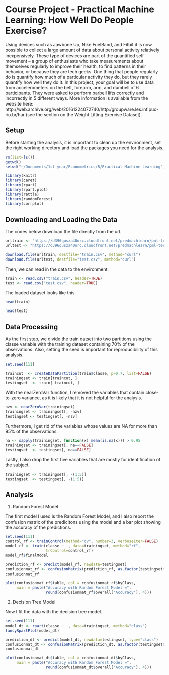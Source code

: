 # Course Project - Practical Machine Learning: How Well Do People Exercise?

Using devices such as Jawbone Up, Nike FuelBand, and Fitbit it is now possible to collect a large amount of data about personal activity relatively inexpensively. These type of devices are part of the quantified self movement – a group of enthusiasts who take measurements about themselves regularly to improve their health, to find patterns in their behavior, or because they are tech geeks. One thing that people regularly do is quantify how much of a particular activity they do, but they rarely quantify how well they do it. In this project, your goal will be to use data from accelerometers on the belt, forearm, arm, and dumbell of 6 participants. They were asked to perform barbell lifts correctly and incorrectly in 5 different ways. More information is available from the website here: http://web.archive.org/web/20161224072740/http:/groupware.les.inf.puc-rio.br/har (see the section on the Weight Lifting Exercise Dataset).

## Setup

Before starting the analysis, it is important to clean up the environment, set the right working directory and load the packages you need for the analysis.
```r
rm(list=ls())
getwd()
setwd("~/Documents/1st year/Econometrics/R/Practical Machine Learning")

library(knitr)
library(caret)
library(rpart)
library(rpart.plot)
library(rattle)
library(randomForest)
library(corrplot)
```

## Downloading and Loading the Data

The codes below download the file directly from the url.
```r
urltrain <- "https://d396qusza40orc.cloudfront.net/predmachlearn/pml-training.csv"
urltest <- "https://d396qusza40orc.cloudfront.net/predmachlearn/pml-testing.csv"

download.file(urltrain, destfile="train.csv", method="curl")
download.file(urltest, destfile="test.csv", method="curl")
```

Then, we can read in the data to the environment.
```r
train <- read.csv("train.csv", header=TRUE)
test <- read.csv("test.csv", header=TRUE)
```

The loaded dataset looks like this.
```r
head(train)
```

```r
head(test)
```

## Data Processing

As the first step, we divide the train datset into two partitions using the classe variable with the training dataset containing 70% of the observations. Also, setting the seed is important for reproducibility of this analysis.
```r
set.seed(111)

traincut  <- createDataPartition(train$classe, p=0.7, list=FALSE)
trainingset <- train[traincut, ]
testingset  <- train[-traincut, ]
```

With the nearZeroVar function, I removed the variables that contain close-to-zero variance, as it is likely that it is not helpful for the analysis.
```r
nzv <- nearZeroVar(trainingset)
trainingset <- trainingset[, -nzv]
testingset <- testingset[, -nzv]
```

Furthermore, I get rid of the variables whose values are NA for more than 95% of the observations.
```r
na <- sapply(trainingset, function(x) mean(is.na(x))) > 0.95
trainingset <- trainingset[, na==FALSE]
testingset  <- testingset[, na==FALSE]
```

Lastly, I also drop the first five variables that are mostly for identification of the subject.
```r
trainingset <- trainingset[, -(1:5)]
testingset  <- testingset[, -(1:5)]
```

## Analysis

1. Random Forest Model

The first model I used is the Random Forest Model, and I also report the confusion matrix of the predicitons using the model and a bar plot showing the accuracy of the predictions.
```r
set.seed(111)
control_rf <- trainControl(method="cv", number=3, verboseIter=FALSE)
model_rf <- train(classe ~ ., data=trainingset, method="rf",
                  trControl=control_rf)
model_rf$finalModel
```

```r
prediction_rf <- predict(model_rf, newdata=testingset)
confusionmat_rf <- confusionMatrix(prediction_rf, as.factor(testingset$classe))
confusionmat_rf
```

```r
plot(confusionmat_rf$table, col = confusionmat_rf$byClass, 
     main = paste("Accuracy with Random Forest Model =",
                  round(confusionmat_rf$overall['Accuracy'], 4)))
```

2. Decision Tree Model

Now I fit the data with the decision tree model.
```r
set.seed(111)
model_dt <- rpart(classe ~ ., data=trainingset, method="class")
fancyRpartPlot(model_dt)
```

```r
prediction_dt <- predict(model_dt, newdata=testingset, type="class")
confusionmat_dt <- confusionMatrix(prediction_dt, as.factor(testingset$classe))
confusionmat_dt
```

```r
plot(confusionmat_dt$table, col = confusionmat_dt$byClass, 
     main = paste("Accuracy with Random Forest Model =",
                  round(confusionmat_dt$overall['Accuracy'], 4)))
```

